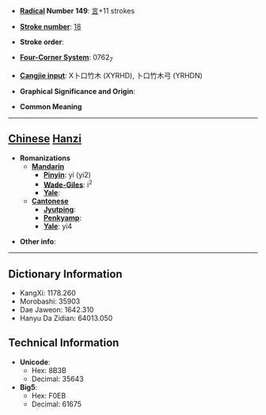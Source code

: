 * '''[[Wiktionary:Chinese radical index| Radical]] Number 149''': [[Wiktionary:Chinese radical index 言|言]]+11 strokes

* '''[[Wiktionary:Chinese total strokes index|Stroke number]]''': [[Wiktionary:Chinese total strokes index 18|18]]

* '''Stroke order''': 

* '''[[Wiktionary:Chinese four corner index|Four-Corner System]]''': 0762<sub>7</sub>

* '''[[Wiktionary:Chinese Cangjie index|Cangjie input]]''': X卜口竹木 (XYRHD), 卜口竹木弓 (YRHDN)

* '''Graphical Significance and Origin''': 

* '''Common Meaning'''

----

== [[Chinese]] [[Hanzi]] ==

* '''Romanizations'''
** '''[[Mandarin]]'''
*** '''[[Pinyin]]''': yí (yi2)
*** '''[[Wade-Giles]]''': i<sup>2</sup>
*** '''[[Yale]]''': 
** '''[[Cantonese]]'''
*** '''[[Jyutping]]''':
*** '''[[Penkyamp]]''': 
*** '''[[Yale]]''': yi4

* '''Other info''': 

----

== Dictionary Information ==

* KangXi: 1178.260
* Morobashi: 35903
* Dae Jaweon: 1642.310
* Hanyu Da Zidian: 64013.050

== Technical Information ==

* '''Unicode''':
** Hex: 8B3B
** Decimal: 35643
* '''Big5''':
** Hex: F0EB
** Decimal: 61675